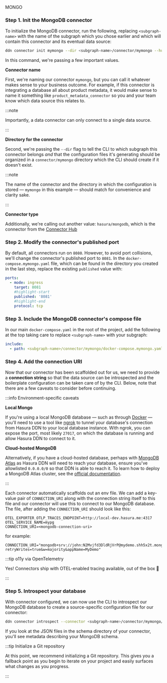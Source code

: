MONGO

### Step 1. Init the MongoDB connector

To initialize the MongoDB connector, run the following, replacing `<subgraph-name>` with the name of the subgraph which
you chose earlier and which will contain this connector and its eventual data source:

```bash
ddn connector init mymongo --dir <subgraph-name>/connector/mymongo --hub-connector hasura/mongodb
```

In this command, we're passing a few important values.

**Connector name**

First, we're naming our connector `mymongo`, but you can call it whatever makes sense to your business outcome. For
example, if this connector is integrating a database all about product metadata, it would make sense to name it
something like `product_metadata_connector` so you and your team know which data source this relates to.

:::note

Importantly, a data connector can only connect to a single data source.

:::

**Directory for the connector**

Second, we're passing the `--dir` flag to tell the CLI to which subgraph this connector belongs _and_ that the
configuration files it's generating should be organized in a `connector/mymongo` directory which the CLI should create
if it doesn't exist.

:::note

The name of the connector and the directory in which the configuration is stored — `mymongo` in this example — should
match for convenience and clarity sake.

:::

**Connector type**

Additionally, we're calling out another value: `hasura/mongodb`, which is the connector from the
[Connector Hub](https://hasura.io/connectors/mongodb)

### Step 2. Modify the connector's published port

By default, all connectors run on `8080`. However, to avoid port collisions, we'll change the connector's published port
to `8081`. In the `docker-compose.mymongo.yaml` file, which can be found in the directory you created in the last step,
replace the existing `published` value with:

```yaml
ports:
  - mode: ingress
    target: 8081
    #highlight-start
    published: '8081'
    #highlight-end
    protocol: tcp
```

### Step 3. Include the MongoDB connector's compose file

In our main `docker-compose.yaml` in the root of the project, add the following at the top taking care to replace
`<subgraph-name>` with your subgraph:

```yaml
include:
  - path: <subgraph-name>/connector/mymongo/docker-compose.mymongo.yaml
```

### Step 4. Add the connection URI

Now that our connector has been scaffolded out for us, we need to provide a **connection string** so that the data
source can be introspected and the boilerplate configuration can be taken care of by the CLI. Below, note that there are
a few caveats to consider before continuing.

:::info Environment-specific caveats

**Local Mongo**

If you're using a local MongoDB database — such as through [Docker](https://hub.docker.com/_/mongodb) — you'll need to
use a tool like [ngrok](https://ngrok.com/) to tunnel your database's connection from Hasura DDN to your local database
instance. With ngrok, you can expose the port, most likely `27017`, on which the database is running and allow Hasura
DDN to connect to it.

**Cloud-hosted MongoDB**

Alternatively, if you have a cloud-hosted database, perhaps with
[MongoDB Atlas](https://www.mongodb.com/products/platform/atlas-database) as Hasura DDN will need to reach your
database, ensure you've allowlisted `0.0.0.0/0` so that DDN is able to reach it. To learn how to deploy a MongoDB Atlas
cluster, see the [official documentation](https://www.mongodb.com/docs/atlas/getting-started/).

:::

Each connector automatically scaffolds out an env file. We can add a key-value pair of `CONNECTION_URI` along with the
connection string itself to this file and our connector will use this to connect to our MongoDB database. The file,
after adding the `CONNECTION_URI` should look like this:

```env
OTEL_EXPORTER_OTLP_TRACES_ENDPOINT=http://local-dev.hasura.me:4317
OTEL_SERVICE_NAME=mypg
CONNECTION_URI=<mongodb-connection-uri>
```

for example:

```env
CONNECTION_URI="mongodb+srv://john:N2Mvjfd3DldRjVrP@mydemo.shh5x2t.mongodb.net/sample_demo?retryWrites=true&w=majority&appName=MyDemo"
```

:::tip o11y via OpenTelemetry

Yes! Connectors ship with OTEL-enabled tracing available, out of the box 🎉

:::

### Step 5. Introspect your database

With connector configured, we can now use the CLI to introspect our MongoDB database to create a source-specific
configuration file for our connector:

```bash
ddn connector introspect --connector <subgraph-name>/connector/mymongo/connector.yaml
```

If you look at the JSON files in the schema directory of your connector, you'll see metadata describing your MongoDB
schema.

:::tip Initialize a Git repository

At this point, we recommend initializing a Git repository. This gives you a fallback point as you begin to iterate on
your project and easily surfaces what changes as you progress.

:::
